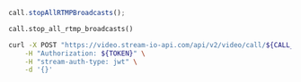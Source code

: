
<Tabs groupId="examples">
<TabItem value="js" label="JavaScript">

```js
call.stopAllRTMPBroadcasts();
```

</TabItem>
<TabItem value="py" label="Python">

```py
call.stop_all_rtmp_broadcasts()
```

</TabItem>
<TabItem value="curl" label="cURL">

```bash
curl -X POST "https://video.stream-io-api.com/api/v2/video/call/${CALL_TYPE}/${CALL_ID}/rtmp_broadcasts/stop?api_key=${API_KEY}" \
    -H "Authorization: ${TOKEN}" \
    -H "stream-auth-type: jwt" \
    -d '{}'
```

</TabItem>
</Tabs>
